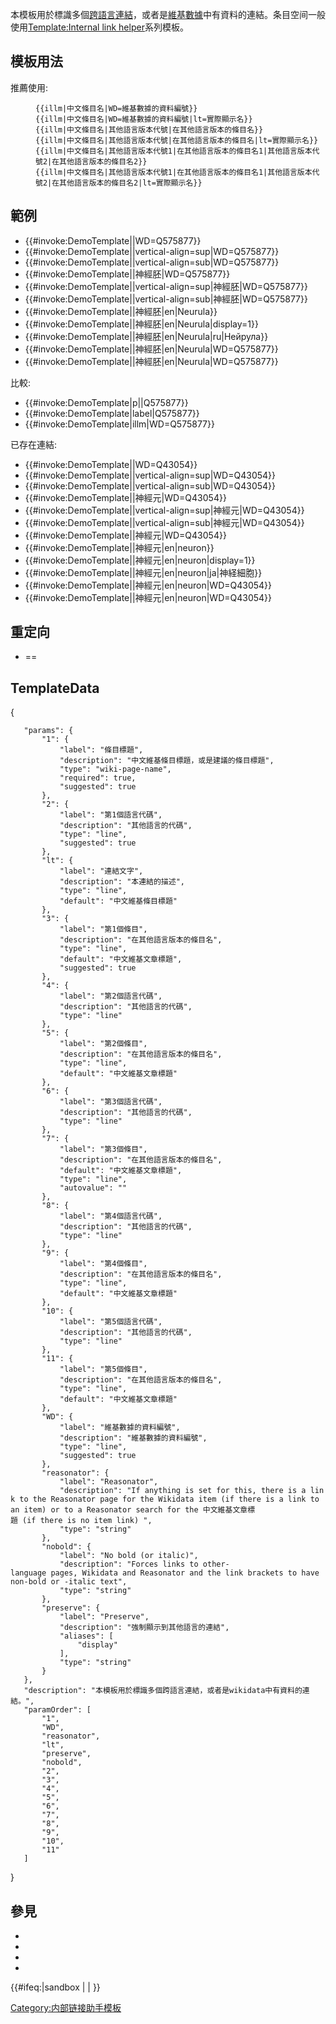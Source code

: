 <includeonly><!-- 在這裡加入模板的保護標識 --></includeonly><noinclude>{{Documentation subpage}}</noinclude>
{{Bot use warning|bots=[[Wikipedia:机器人/申请/Cewbot/11|cewbot]]}}
<!-- 在本行下編輯模板說明 -->
{{Template shortcut|ill|illm}}

本模板用於標識多個[[WP:跨語言連結|跨語言連結]]，或者是[[維基數據]]中有資料的連結。条目空间一般使用[[Template:Internal link helper]]系列模板。

== 模板用法 ==
推薦使用:
: <code><nowiki>{{illm|中文條目名|WD=維基數據的資料編號}}</nowiki></code>
: <code><nowiki>{{illm|中文條目名|WD=維基數據的資料編號|lt=實際顯示名}}</nowiki></code>
: <code><nowiki>{{illm|中文條目名|其他語言版本代號|在其他語言版本的條目名}}</nowiki></code>
: <code><nowiki>{{illm|中文條目名|其他語言版本代號|在其他語言版本的條目名|lt=實際顯示名}}</nowiki></code>
: <code><nowiki>{{illm|中文條目名|其他語言版本代號1|在其他語言版本的條目名1|其他語言版本代號2|在其他語言版本的條目名2}}</nowiki></code>
: <code><nowiki>{{illm|中文條目名|其他語言版本代號1|在其他語言版本的條目名1|其他語言版本代號2|在其他語言版本的條目名2|lt=實際顯示名}}</nowiki></code>

== 範例 ==
* {{#invoke:DemoTemplate|{{BASEPAGENAME}}|WD=Q575877}}
* {{#invoke:DemoTemplate|{{BASEPAGENAME}}|vertical-align=sup|WD=Q575877}}
* {{#invoke:DemoTemplate|{{BASEPAGENAME}}|vertical-align=sub|WD=Q575877}}
* {{#invoke:DemoTemplate|{{BASEPAGENAME}}|神經胚|WD=Q575877}}
* {{#invoke:DemoTemplate|{{BASEPAGENAME}}|vertical-align=sup|神經胚|WD=Q575877}}
* {{#invoke:DemoTemplate|{{BASEPAGENAME}}|vertical-align=sub|神經胚|WD=Q575877}}
* {{#invoke:DemoTemplate|{{BASEPAGENAME}}|神經胚|en|Neurula}}
* {{#invoke:DemoTemplate|{{BASEPAGENAME}}|神經胚|en|Neurula|display=1}}
* {{#invoke:DemoTemplate|{{BASEPAGENAME}}|神經胚|en|Neurula|ru|Нейрула}}
* {{#invoke:DemoTemplate|{{BASEPAGENAME}}|神經胚|en|Neurula|WD=Q575877}}
* {{#invoke:DemoTemplate|{{BASEPAGENAME}}|神經胚|en|Neurula|WD=Q575877}}
比較:
* {{#invoke:DemoTemplate|p||Q575877}}
* {{#invoke:DemoTemplate|label|Q575877}}
* {{#invoke:DemoTemplate|illm|WD=Q575877}}

已存在連結:
* {{#invoke:DemoTemplate|{{BASEPAGENAME}}|WD=Q43054}}
* {{#invoke:DemoTemplate|{{BASEPAGENAME}}|vertical-align=sup|WD=Q43054}}
* {{#invoke:DemoTemplate|{{BASEPAGENAME}}|vertical-align=sub|WD=Q43054}}
* {{#invoke:DemoTemplate|{{BASEPAGENAME}}|神經元|WD=Q43054}}
* {{#invoke:DemoTemplate|{{BASEPAGENAME}}|vertical-align=sup|神經元|WD=Q43054}}
* {{#invoke:DemoTemplate|{{BASEPAGENAME}}|vertical-align=sub|神經元|WD=Q43054}}
* {{#invoke:DemoTemplate|{{BASEPAGENAME}}|神經元|WD=Q43054}}
* {{#invoke:DemoTemplate|{{BASEPAGENAME}}|神經元|en|neuron}}
* {{#invoke:DemoTemplate|{{BASEPAGENAME}}|神經元|en|neuron|display=1}}
* {{#invoke:DemoTemplate|{{BASEPAGENAME}}|神經元|en|neuron|ja|神経細胞}}
* {{#invoke:DemoTemplate|{{BASEPAGENAME}}|神經元|en|neuron|WD=Q43054}}
* {{#invoke:DemoTemplate|{{BASEPAGENAME}}|神經元|en|neuron|WD=Q43054}}

== 重定向 ==
* {{tl|illm}}={{tl|多語言連結}}={{tl|Interlanguage link multi}}

== TemplateData ==
<templatedata>
{
	"params": {
		"1": {
			"label": "條目標題",
			"description": "中文維基條目標題，或是建議的條目標題",
			"type": "wiki-page-name",
			"required": true,
			"suggested": true
		},
		"2": {
			"label": "第1個語言代碼",
			"description": "其他語言的代碼",
			"type": "line",
			"suggested": true
		},
		"lt": {
			"label": "連結文字",
			"description": "本連結的描述",
			"type": "line",
			"default": "中文維基條目標題"
		},
		"3": {
			"label": "第1個條目",
			"description": "在其他語言版本的條目名",
			"type": "line",
			"default": "中文維基文章標題",
			"suggested": true
		},
		"4": {
			"label": "第2個語言代碼",
			"description": "其他語言的代碼",
			"type": "line"
		},
		"5": {
			"label": "第2個條目",
			"description": "在其他語言版本的條目名",
			"type": "line",
			"default": "中文維基文章標題"
		},
		"6": {
			"label": "第3個語言代碼",
			"description": "其他語言的代碼",
			"type": "line"
		},
		"7": {
			"label": "第3個條目",
			"description": "在其他語言版本的條目名",
			"default": "中文維基文章標題",
			"type": "line",
			"autovalue": ""
		},
		"8": {
			"label": "第4個語言代碼",
			"description": "其他語言的代碼",
			"type": "line"
		},
		"9": {
			"label": "第4個條目",
			"description": "在其他語言版本的條目名",
			"type": "line",
			"default": "中文維基文章標題"
		},
		"10": {
			"label": "第5個語言代碼",
			"description": "其他語言的代碼",
			"type": "line"
		},
		"11": {
			"label": "第5個條目",
			"description": "在其他語言版本的條目名",
			"type": "line",
			"default": "中文維基文章標題"
		},
		"WD": {
			"label": "維基數據的資料編號",
			"description": "維基數據的資料編號",
			"type": "line",
			"suggested": true
		},
		"reasonator": {
			"label": "Reasonator",
			"description": "If anything is set for this, there is a link to the Reasonator page for the Wikidata item (if there is a link to an item) or to a Reasonator search for the 中文維基文章標題 (if there is no item link) ",
			"type": "string"
		},
		"nobold": {
			"label": "No bold (or italic)",
			"description": "Forces links to other-language pages, Wikidata and Reasonator and the link brackets to have non-bold or -italic text",
			"type": "string"
		},
		"preserve": {
			"label": "Preserve",
			"description": "強制顯示到其他語言的連結",
			"aliases": [
				"display"
			],
			"type": "string"
		}
	},
	"description": "本模板用於標識多個跨語言連結，或者是wikidata中有資料的連結。",
	"paramOrder": [
		"1",
		"WD",
		"reasonator",
		"lt",
		"preserve",
		"nobold",
		"2",
		"3",
		"4",
		"5",
		"6",
		"7",
		"8",
		"9",
		"10",
		"11"
	]
}
</templatedata>

== 參見 ==
* {{tl|ilh}}
* {{tl|tsl}}
* {{tl|link}}
* {{tl|AutoLink}}

<includeonly>{{#ifeq:{{SUBPAGENAME}}|sandbox | |
<!-- 本行下加入模板的分類，跨維基連結加入Wikidata（參見[[Wikipedia:Wikidata]]） -->
[[Category:内部链接助手模板]]
}}</includeonly>